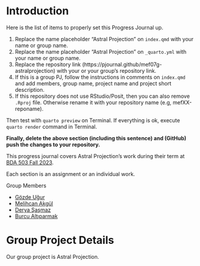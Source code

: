 # Introduction {.unnumbered}

::: {.callout-caution title="Setup To-Do"}
Here is the list of items to properly set this Progress Journal up.

1.  Replace the name placeholder "Astral Projection" on `index.qmd` with your name or group name.
2.  Replace the name placeholder "Astral Projection" on `_quarto.yml` with your name or group name.
3.  Replace the repository link (https://pjournal.github/mef07g-astralprojection) with your or your group's repository link.
4.  If this is a group PJ, follow the instructions in comments on `index.qmd` and add members, group name, project name and project short description.
5.  If this repository does not use RStudio/Posit, then you can also remove `.Rproj` file. Otherwise rename it with your repository name (e.g, mefXX-reponame).

Then test with `quarto preview` on Terminal. If everything is ok, execute `quarto render` command in Terminal.

**Finally, delete the above section (including this sentence) and (GitHub) push the changes to your repository.**
:::

<!-- DO NOT TOUCH THIS PART EXCEPT FILLING YOUR OR YOUR GROUP's NAME -->

This progress journal covers Astral Projection's work during their term at [BDA 503 Fall 2023](https://mef-bda503.github.io/fall23/).

Each section is an assignment or an individual work.

<!-- IF THIS IS A GROUP UNCOMMENT BELOW -->

Group Members

-   [Gözde Uğur](https://pjournal.github.io/mef07-GozdeUgurK/)
-   [Melihcan Akgül](https://pjournal.github.io/mef07-meakgul/)
-   [Derya Şaşmaz](https://pjournal.github.io/mef07-sasmazd/)
-   [Burcu Altıparmak](https://pjournal.github.io/mef07-BurcuAltiparmak/)


# Group Project Details

Our group project is Astral Projection.
